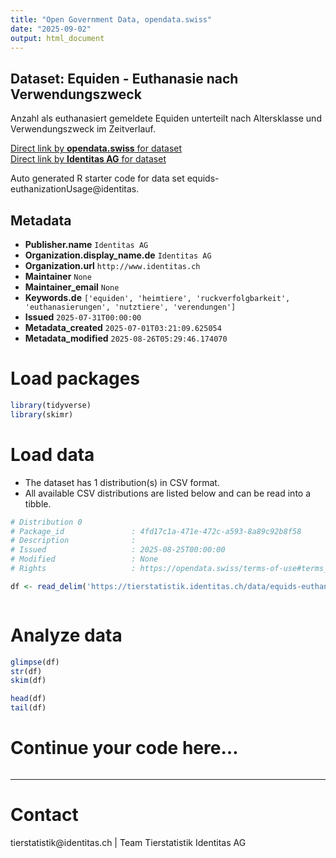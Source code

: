 ```yaml
---
title: "Open Government Data, opendata.swiss"
date: "2025-09-02"
output: html_document
---
```


## Dataset: Equiden - Euthanasie nach Verwendungszweck

Anzahl als euthanasiert gemeldete Equiden unterteilt nach Altersklasse und Verwendungszweck im Zeitverlauf.

[Direct link by **opendata.swiss** for dataset](https://opendata.swiss/de/dataset/equiden-euthanasie-nach-verwendungszweck)<br>
[Direct link by **Identitas AG** for dataset](https://tierstatistik.identitas.ch/)

Auto generated R starter code for data set equids-euthanizationUsage@identitas.

## Metadata

- **Publisher.name** `Identitas AG`
- **Organization.display_name.de** `Identitas AG`
- **Organization.url** `http://www.identitas.ch`
- **Maintainer** `None`
- **Maintainer_email** `None`
- **Keywords.de** `['equiden', 'heimtiere', 'ruckverfolgbarkeit', 'euthanasierungen', 'nutztiere', 'verendungen']`
- **Issued** `2025-07-31T00:00:00`
- **Metadata_created** `2025-07-01T03:21:09.625054`
- **Metadata_modified** `2025-08-26T05:29:46.174070`


# Load packages

```r

library(tidyverse)
library(skimr)

```

# Load data

-   The dataset has 1 distribution(s) in CSV format.
-   All available CSV distributions are listed below and can be read into a tibble.

```r

# Distribution 0
# Package_id               : 4fd17c1a-471e-472c-a593-8a89c92b8f58
# Description              : 
# Issued                   : 2025-08-25T00:00:00
# Modified                 : None
# Rights                   : https://opendata.swiss/terms-of-use#terms_by

df <- read_delim('https://tierstatistik.identitas.ch/data/equids-euthanizationUsage.csv')



```

# Analyze data

```r

glimpse(df)
str(df)
skim(df)

head(df)
tail(df)

```

# Continue your code here...

```r

```

------------------------------------------------------------------------

# Contact

tierstatistik@identitas.ch | Team Tierstatistik Identitas AG
